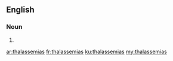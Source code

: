 ==English==

===Noun===
{{head|en}}

# {{plural of|thalassemia}}

[[ar:thalassemias]]
[[fr:thalassemias]]
[[ku:thalassemias]]
[[my:thalassemias]]